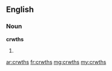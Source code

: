 ==English==

===Noun===
'''crwths'''

# {{plural of|crwth}}

[[ar:crwths]]
[[fr:crwths]]
[[mg:crwths]]
[[my:crwths]]